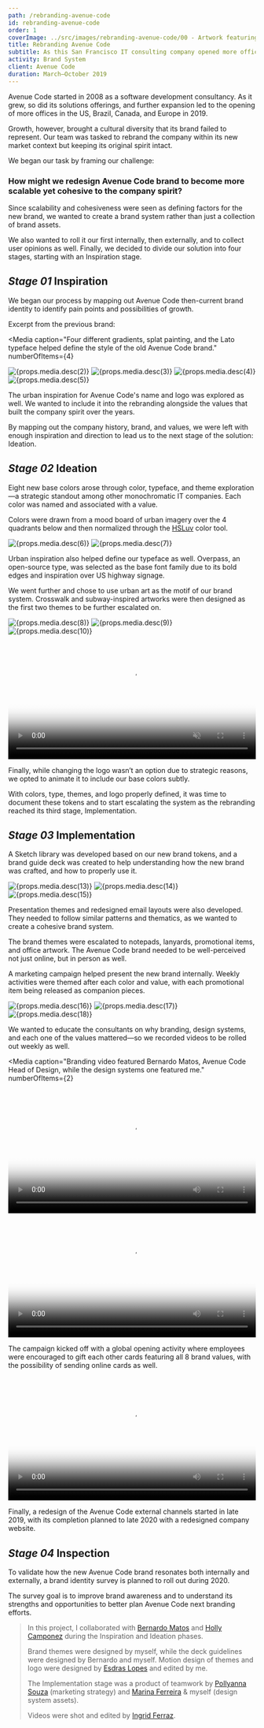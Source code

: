 ```yaml
---
path: /rebranding-avenue-code
id: rebranding-avenue-code
order: 1
coverImage: ../src/images/rebranding-avenue-code/00 - Artwork featuring a subway map with stations named after Avenue Code practice areas.poster.jpg
title: Rebranding Avenue Code
subtitle: As this San Francisco IT consulting company opened more offices around the world, a rebranding helped to resonate its identity to a global audience.
activity: Brand System
client: Avenue Code
duration: March—October 2019
---
```



Avenue Code started in 2008 as a software development consultancy. As it grew, so did its solutions offerings, and further expansion led to the opening of more offices in the US, Brazil, Canada, and Europe in 2019.

Growth, however, brought a cultural diversity that its brand failed to represent. Our team was tasked to rebrand the company within its new market context but keeping its original spirit intact.

We began our task by framing our challenge:

### How might we redesign Avenue Code brand to become more scalable yet cohesive to the company spirit?

Since scalability and cohesiveness were seen as defining factors for the new brand, we wanted to create a brand system rather than just a collection of brand assets.

We also wanted to roll it our first internally, then externally, and to collect user opinions as well. Finally, we decided to divide our solution into four stages, starting with an Inspiration stage.

## _Stage 01_ Inspiration

We began our process by mapping out Avenue Code then-current brand identity to identify pain points and possibilities of growth.

Excerpt from the previous brand:

<Media
  caption="Four different gradients, splat painting, and the Lato typeface helped define the style of the old Avenue Code brand."
  numberOfItems={4}
>
  <Img alt={props.media.desc(2)} fluid={props.media.src(2)} />
  <Img alt={props.media.desc(3)} fluid={props.media.src(3)} />
  <Img alt={props.media.desc(4)} fluid={props.media.src(4)} />
  <Img alt={props.media.desc(5)} fluid={props.media.src(5)} />
</Media>

The urban inspiration for Avenue Code's name and logo was explored as well. We wanted to include it into the rebranding alongside the values that built the company spirit over the years.

By mapping out the company history, brand, and values, we were left with enough inspiration and direction to lead us to the next stage of the solution: Ideation.

## _Stage 02_ Ideation

Eight new base colors arose through color, typeface, and theme exploration—a strategic standout among other monochromatic IT companies. Each color was named and associated with a value.

Colors were drawn from a mood board of urban imagery over the 4 quadrants below and then normalized through the [HSLuv](https://www.hsluv.org/) color tool.

<Media caption="Having as many as 8 base colors also reflected the company growth over the years: moving from 6 to 22 solutions, hitting the 450 consultants mark, and opening 7 offices around the globe.">
  <Img alt={props.media.desc(6)} fluid={props.media.src(6)} />
  <Fade bottom>
    <Img
      alt={props.media.desc(7)}
      fluid={props.media.src(7)}
      class="p-rebranding-avenue-code__mood-board-overlay"
    />
  </Fade>
</Media>

Urban inspiration also helped define our typeface as well. Overpass, an open-source type, was selected as the base font family due to its bold edges and inspiration over US highway signage.

We went further and chose to use urban art as the motif of our brand system. Crosswalk and subway-inspired artworks were then designed as the first two themes to be further escalated on.

<Media>
  <img alt={props.media.desc(8)} src={props.media.src(8)} />
</Media>
<Media
  caption="Avenue Code solutions and teams were incorporated in the artwork for its first two brand themes, both designed by me."
  numberOfItems={2}
>
  <Img alt={props.media.desc(9)} fluid={props.media.src(9)} />
  <Img alt={props.media.desc(10)} fluid={props.media.src(10)} />
</Media>
<Media size="M">
  <video autoPlay muted poster={props.media.src(11)} width="100%">
    <source src={props.media.src(12)} type="video/mp4" />
  </video>
</Media>

Finally, while changing the logo wasn’t an option due to strategic reasons, we opted to animate it to include our base colors subtly.

With colors, type, themes, and logo properly defined, it was time to document these tokens and to start escalating the system as the rebranding reached its third stage, Implementation.

## _Stage 03_ Implementation

A Sketch library was developed based on our new brand tokens, and a brand guide deck was created to help understanding how the new brand was crafted, and how to properly use it.

<Carousel caption="Documentation for color shades, typography hierarchy, logo usage, and the company's values are some of the things available in the Sketch library and the brand guide.">
  <Img alt={props.media.desc(13)} fluid={props.media.src(13)} />
  <Img alt={props.media.desc(14)} fluid={props.media.src(14)} />
  <Img alt={props.media.desc(15)} fluid={props.media.src(15)} />
</Carousel>

Presentation themes and redesigned email layouts were also developed. They needed to follow similar patterns and thematics, as we wanted to create a cohesive brand system.

The brand themes were escalated to notepads, lanyards, promotional items, and office artwork. The Avenue Code brand needed to be well-perceived not just online, but in person as well.

A marketing campaign helped present the new brand internally. Weekly activities were themed after each color and value, with each promotional item being released as companion pieces.

<Carousel size="XL">
  <Img alt={props.media.desc(16)} fluid={props.media.src(16)} />
  <Img alt={props.media.desc(17)} fluid={props.media.src(17)} />
  <Img alt={props.media.desc(18)} fluid={props.media.src(18)} />
</Carousel>

We wanted to educate the consultants on why branding, design systems, and each one of the values mattered—so we recorded videos to be rolled out weekly as well.

<Media
  caption="Branding video featured Bernardo Matos, Avenue Code Head of Design, while the design systems one featured me."
  numberOfItems={2}
>
  <video controls poster={props.media.src(19)} width="100%">
    <source src={props.media.src(20)} type="video/mp4" />
  </video>
  <video controls poster={props.media.src(21)} width="100%">
    <source src={props.media.src(22)} type="video/mp4" />
  </video>
</Media>

The campaign kicked off with a global opening activity where employees were encouraged to gift each other cards featuring all 8 brand values, with the possibility of sending online cards as well.

<Media>
  <video controls poster={props.media.src(23)} width="100%">
    <source src={props.media.src(24)} type="video/mp4" />
  </video>
</Media>

Finally, a redesign of the Avenue Code external channels started in late 2019, with its completion planned to late 2020 with a redesigned company website.

## _Stage 04_ Inspection

To validate how the new Avenue Code brand resonates both internally and externally, a brand identity survey is planned to roll out during 2020.

The survey goal is to improve brand awareness and to understand its strengths and opportunities to better plan Avenue Code next branding efforts.

> In this project, I collaborated with [Bernardo Matos](https://www.linkedin.com/in/bernardolmatos/) and [Holly Camponez](https://www.linkedin.com/in/hollyvw/) during the Inspiration and Ideation phases.
>
> Brand themes were designed by myself, while the deck guidelines were designed by Bernardo and myself. Motion design of themes and logo were designed by [Esdras Lopes](https://www.linkedin.com/in/esdraslopes/) and edited by me.
>
> The Implementation stage was a product of teamwork by [Pollyanna Souza](https://www.linkedin.com/in/pollyannasousa/) (marketing strategy) and [Marina Ferreira](https://www.linkedin.com/in/marinacferreira/) & myself (design system assets).
>
> Videos were shot and edited by [Ingrid Ferraz](https://www.linkedin.com/in/ingrid-ferraz-0b78a1168/).
